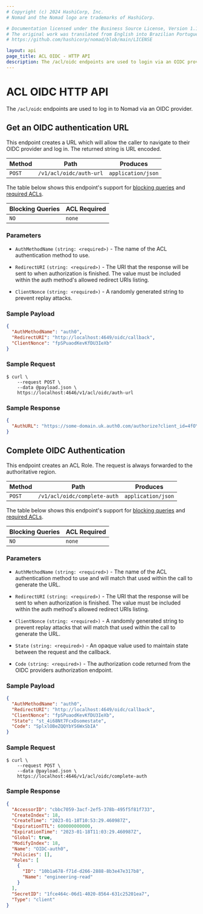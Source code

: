 ```yaml
---
# Copyright (c) 2024 HashiCorp, Inc.
# Nomad and the Nomad logo are trademarks of HashiCorp.

# Documentation licensed under the Business Source License, Version 1.1.
# The original work was translated from English into Brazilian Portuguese.
# https://github.com/hashicorp/nomad/blob/main/LICENSE

layout: api
page_title: ACL OIDC - HTTP API
description: The /acl/oidc endpoints are used to login via an OIDC provider.
---
```


# ACL OIDC HTTP API

The `/acl/oidc` endpoints are used to log in to Nomad via an OIDC provider.

## Get an OIDC authentication URL

This endpoint creates a URL which will allow the caller to navigate to their
OIDC provider and log in. The returned string is URL encoded.

| Method | Path                    | Produces           |
| ------ | ----------------------- | ------------------ |
| `POST` | `/v1/acl/oidc/auth-url` | `application/json` |

The table below shows this endpoint's support for
[blocking queries](/nomad/api-docs#blocking-queries) and
[required ACLs](/nomad/api-docs#acls).

| Blocking Queries | ACL Required |
| ---------------- | ------------ |
| `NO`             | `none`       |

### Parameters

- `AuthMethodName` `(string: <required>)` - The name of the ACL authentication
  method to use.

- `RedirectURI` `(string: <required>)` - The URI that the response will be sent
  to when authorization is finished. The value must be included within the auth
  method's allowed redirect URIs listing.

- `ClientNonce` `(string: <required>)` - A randomly generated string to prevent
  replay attacks.

### Sample Payload

```json
{
  "AuthMethodName": "auth0",
  "RedirectURI": "http://localhost:4649/oidc/callback",
  "ClientNonce": "fpSPuaodKevKfDU3IeXb"
}
```

### Sample Request

```shell-session
$ curl \
    --request POST \
    --data @payload.json \
    https://localhost:4646/v1/acl/oidc/auth-url
```

### Sample Response

```json
{
  "AuthURL": "https://some-domain.uk.auth0.com/authorize?client_id=4fOYtJiC5fo98EQj2TScs2someclient&nonce=fpSPuaodKevKfDU3IeXb&redirect_uri=http%3A%2F%2Flocalhost%3A4649%2Foidc%2Fcallback&response_type=code&scope=openid&state=st_4i68Nt7FcxDsomestate"
}
```

## Complete OIDC Authentication

This endpoint creates an ACL Role. The request is always forwarded to the
authoritative region.

| Method | Path                         | Produces           |
| ------ | ---------------------------- | ------------------ |
| `POST` | `/v1/acl/oidc/complete-auth` | `application/json` |

The table below shows this endpoint's support for
[blocking queries](/nomad/api-docs#blocking-queries) and
[required ACLs](/nomad/api-docs#acls).

| Blocking Queries | ACL Required |
| ---------------- | ------------ |
| `NO`             | `none`       |

### Parameters

- `AuthMethodName` `(string: <required>)` - The name of the ACL authentication
  method to use and will match that used within the call to generate the URL.

- `RedirectURI` `(string: <required>)` - The URI that the response will be sent
  to when authorization is finished. The value must be included within the auth
  method's allowed redirect URIs listing.

- `ClientNonce` `(string: <required>)` - A randomly generated string to prevent
  replay attacks that will match that used within the call to generate the URL.

- `State` `(string: <required>)` - An opaque value used to maintain state between
  the request and the callback.

- `Code` `(string: <required>)` - The authorization code returned from the OIDC
  providers authorization endpoint.

### Sample Payload

```json
{
  "AuthMethodName": "auth0",
  "RedirectURI": "http://localhost:4649/oidc/callback",
  "ClientNonce": "fpSPuaodKevKfDU3IeXb",
  "State": "st_4i68Nt7FcxDsomestate",
  "Code": "SplxlOBeZQQYbYS6WxSbIA"
}
```

### Sample Request

```shell-session
$ curl \
    --request POST \
    --data @payload.json \
    https://localhost:4646/v1/acl/oidc/complete-auth
```

### Sample Response

```json
{
  "AccessorID": "cbbc7059-3acf-2ef5-378b-495f5f81f733",
  "CreateIndex": 18,
  "CreateTime": "2023-01-18T10:53:29.460987Z",
  "ExpirationTTL": 600000000000,
  "ExpirationTime": "2023-01-18T11:03:29.460987Z",
  "Global": true,
  "ModifyIndex": 18,
  "Name": "OIDC-auth0",
  "Policies": [],
  "Roles": [
    {
      "ID": "10b1a678-f71d-d266-2888-8b3e47e317b8",
      "Name": "engineering-read"
    }
  ],
  "SecretID": "1fce464c-06d1-4020-8564-631c25201ea7",
  "Type": "client"
}
```
